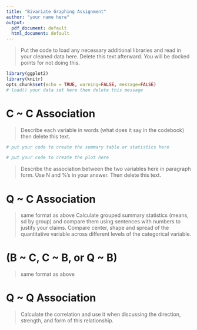 ---
title: "Bivariate Graphing Assignment"
author: "your name here"
output:
  pdf_document: default
  html_document: default
---


> Put the code to load any necessary additional libraries and read in your cleaned data here. Delete this text afterward. You will be docked points for not doing this. 

```{r, message=FALSE, warning=FALSE}
library(ggplot2)
library(knitr)
opts_chunk$set(echo = TRUE, warning=FALSE, message=FALSE)
# load() your data set here then delete this message
```

# C ~ C Association
> Describe each variable in words (what does it say in the codebook) then delete this text. 

```{r}
# put your code to create the summary table or statistics here
```

```{r}
# put your code to create the plot here
```

> Describe the association between the two variables here in paragraph form. Use N and %'s in your answer. Then delete this text. 


# Q ~ C Association
> same format as above
> Calculate grouped summary statistics (means, sd by group) and compare them using sentences with numbers to justify your claims. Compare center, shape and spread of the quantitative variable across different levels of the categorical variable. 


# (B ~ C, C ~ B, or Q ~ B)
> same format as above


# Q ~ Q Association
> Calculate the correlation and use it when discussing the direction, strength, and form of this relationship. 
